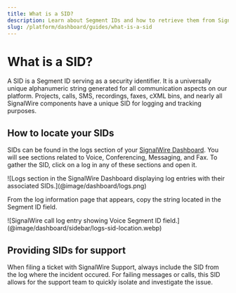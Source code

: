 ```yaml
---
title: What is a SID?
description: Learn about Segment IDs and how to retrieve them from SignalWire
slug: /platform/dashboard/guides/what-is-a-sid
---
```


# What is a SID?

A SID is a Segment ID serving as a security identifier.
It is a universally unique alphanumeric string generated for all communication aspects on our platform.
Projects, calls, SMS, recordings, faxes, cXML bins, and nearly all SignalWire components have a unique SID for logging and tracking purposes.

## How to locate your SIDs

SIDs can be found in the logs section of your [SignalWire Dashboard](https://my.signalwire.com/logs/voices).
You will see sections related to Voice, Conferencing, Messaging, and Fax. 
To gather the SID, click on a log in any of these sections and open it.

<Frame caption="SignalWire Dashboard logs section showing various log entries.">
    ![Logs section in the SignalWire Dashboard displaying log entries with their associated SIDs.](@image/dashboard/logs.png)
</Frame>

From the log information page that appears, copy the string located in the Segment ID field.

<Frame caption="SignalWire call log entry showing Voice Segment ID.">
    ![SignalWire call log entry showing Voice Segment ID field.](@image/dashboard/sidebar/logs-sid-location.webp)
</Frame>

## Providing SIDs for support

When filing a ticket with SignalWire Support, always include the SID from the log where the incident occured.
For failing messages or calls, this SID allows for the support team to quickly isolate and investigate the issue.